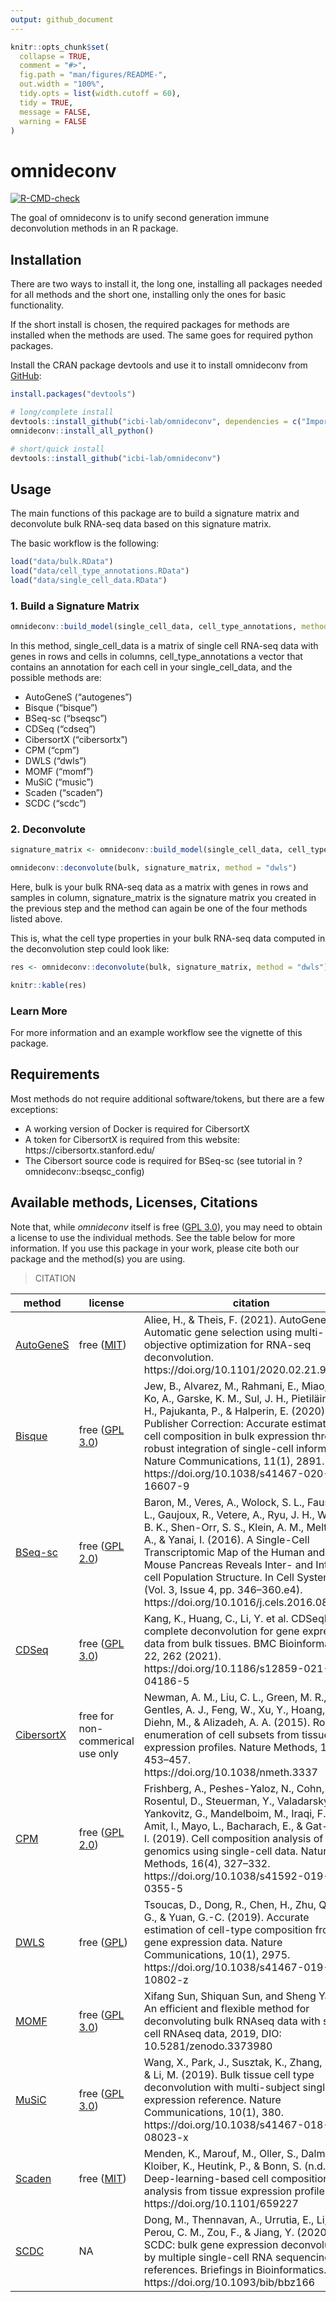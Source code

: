 ```yaml
---
output: github_document
---
```


<!-- README.md is generated from README.Rmd. Please edit that file -->

```r
knitr::opts_chunk$set(
  collapse = TRUE,
  comment = "#>",
  fig.path = "man/figures/README-",
  out.width = "100%",
  tidy.opts = list(width.cutoff = 60),
  tidy = TRUE,
  message = FALSE,
  warning = FALSE
)
```

# omnideconv

<!-- badges: start -->
[![R-CMD-check](https://github.com/icbi-lab/omnideconv/workflows/R-CMD-check/badge.svg)](https://github.com/icbi-lab/omnideconv/actions)
<!-- badges: end -->

The goal of omnideconv is to unify second generation immune deconvolution methods in an R package. 

## Installation

There are two ways to install it, the long one, installing all packages needed for all methods and
the short one, installing only the ones for basic functionality.

If the short install is chosen, the required packages for methods are installed when the methods
are used. The same goes for required python packages.

Install the CRAN package devtools and use it to install omnideconv from [GitHub](https://github.com/):

``` r
install.packages("devtools")

# long/complete install
devtools::install_github("icbi-lab/omnideconv", dependencies = c("Imports", "Suggests"))
omnideconv::install_all_python()

# short/quick install
devtools::install_github("icbi-lab/omnideconv")
```
## Usage

The main functions of this package are to build a signature matrix and deconvolute bulk RNA-seq data based on this signature matrix.

The basic workflow is the following:

```r
load("data/bulk.RData")
load("data/cell_type_annotations.RData")
load("data/single_cell_data.RData")
```

### 1. Build a Signature Matrix

```r
omnideconv::build_model(single_cell_data, cell_type_annotations, method = "dwls")
```

In this method, single_cell_data is a matrix of single cell RNA-seq data with genes in rows and cells in columns, cell_type_annotations a vector that contains an annotation for each cell in your single_cell_data, and the possible methods are:

* AutoGeneS ("autogenes")
* Bisque ("bisque")
* BSeq-sc ("bseqsc")
* CDSeq ("cdseq")
* CibersortX ("cibersortx") 
* CPM ("cpm")
* DWLS ("dwls")
* MOMF ("momf")
* MuSiC ("music")
* Scaden ("scaden")
* SCDC ("scdc")

### 2. Deconvolute 

```r
signature_matrix <- omnideconv::build_model(single_cell_data, cell_type_annotations, "dwls")
```

```r
omnideconv::deconvolute(bulk, signature_matrix, method = "dwls")
```

Here, bulk is your bulk RNA-seq data as a matrix with genes in rows and samples in column, signature_matrix is the signature matrix you created in the previous step and the method can again be one of the four methods listed above. 

This is, what the cell type properties in your bulk RNA-seq data computed in the deconvolution step could look like:

```r
res <- omnideconv::deconvolute(bulk, signature_matrix, method = "dwls")
```
```r
knitr::kable(res)
```

### Learn More

For more information and an example workflow see the vignette of this package. 

## Requirements

Most methods do not require additional software/tokens, but there are a few exceptions:

* A working version of Docker is required for CibersortX
* A token for CibersortX is required from this website: https://cibersortx.stanford.edu/
* The Cibersort source code is required for BSeq-sc (see tutorial in ?omnideconv::bseqsc_config)

## Available methods, Licenses, Citations
Note that, while *omnideconv* itself is free ([GPL 3.0](https://github.com/icbi-lab/omnideconv/blob/main/LICENSE)), you may need to obtain a license to use the individual methods. See the table below for more information. If you use this package in your work, please cite both our package and the method(s) you are using.

> CITATION



| method | license | citation |
|--------|---------|----------|
| [AutoGeneS](https://github.com/theislab/AutoGeneS/) | free ([MIT](https://github.com/theislab/AutoGeneS/blob/master/LICENSE)) | Aliee, H., & Theis, F. (2021). AutoGeneS: Automatic gene selection using multi-objective optimization for RNA-seq deconvolution. https://doi.org/10.1101/2020.02.21.940650 |
| [Bisque](https://github.com/cozygene/bisque) | free ([GPL 3.0](https://github.com/cozygene/bisque/blob/master/DESCRIPTION)) | Jew, B., Alvarez, M., Rahmani, E., Miao, Z., Ko, A., Garske, K. M., Sul, J. H., Pietiläinen, K. H., Pajukanta, P., & Halperin, E. (2020). Publisher Correction: Accurate estimation of cell composition in bulk expression through robust integration of single-cell information. Nature Communications, 11(1), 2891. https://doi.org/10.1038/s41467-020-16607-9 |
| [BSeq-sc](https://github.com/shenorrLab/bseqsc) | free ([GPL 2.0](https://github.com/shenorrLab/bseqsc/blob/master/DESCRIPTION)) | Baron, M., Veres, A., Wolock, S. L., Faust, A. L., Gaujoux, R., Vetere, A., Ryu, J. H., Wagner, B. K., Shen-Orr, S. S., Klein, A. M., Melton, D. A., & Yanai, I. (2016). A Single-Cell Transcriptomic Map of the Human and Mouse Pancreas Reveals Inter- and Intra-cell Population Structure. In Cell Systems (Vol. 3, Issue 4, pp. 346–360.e4). https://doi.org/10.1016/j.cels.2016.08.011 |
| [CDSeq](https://github.com/kkang7/CDSeq_R_Package) | free ([GPL 3.0](https://github.com/kkang7/CDSeq_R_Package/blob/master/DESCRIPTION)) | Kang, K., Huang, C., Li, Y. et al. CDSeqR: fast complete deconvolution for gene expression data from bulk tissues. BMC Bioinformatics 22, 262 (2021). https://doi.org/10.1186/s12859-021-04186-5 |
| [CibersortX](https://cibersortx.stanford.edu/) | free for non-commerical use only | Newman, A. M., Liu, C. L., Green, M. R., Gentles, A. J., Feng, W., Xu, Y., Hoang, C. D., Diehn, M., & Alizadeh, A. A. (2015). Robust enumeration of cell subsets from tissue expression profiles. Nature Methods, 12(5), 453–457. https://doi.org/10.1038/nmeth.3337 |
| [CPM](https://github.com/amitfrish/scBio) | free ([GPL 2.0](https://github.com/amitfrish/scBio/blob/master/DESCRIPTION)) | Frishberg, A., Peshes-Yaloz, N., Cohn, O., Rosentul, D., Steuerman, Y., Valadarsky, L., Yankovitz, G., Mandelboim, M., Iraqi, F. A., Amit, I., Mayo, L., Bacharach, E., & Gat-Viks, I. (2019). Cell composition analysis of bulk genomics using single-cell data. Nature Methods, 16(4), 327–332. https://doi.org/10.1038/s41592-019-0355-5 |
| [DWLS](https://bitbucket.org/yuanlab/dwls/src/master/) | free ([GPL](https://bitbucket.org/yuanlab/dwls/src/master/DESCRIPTION))| Tsoucas, D., Dong, R., Chen, H., Zhu, Q., Guo, G., & Yuan, G.-C. (2019). Accurate estimation of cell-type composition from gene expression data. Nature Communications, 10(1), 2975. https://doi.org/10.1038/s41467-019-10802-z |
| [MOMF](https://github.com/sqsun/MOMF) | free ([GPL 3.0](https://github.com/sqsun/MOMF/blob/master/LICENSE.md)) | Xifang Sun, Shiquan Sun, and Sheng Yang. An efficient and flexible method for deconvoluting bulk RNAseq data with single-cell RNAseq data, 2019, DIO: 10.5281/zenodo.3373980 |
| [MuSiC](https://github.com/xuranw/MuSiC/) | free ([GPL 3.0](https://github.com/xuranw/MuSiC/blob/master/LICENSE)) | Wang, X., Park, J., Susztak, K., Zhang, N. R., & Li, M. (2019). Bulk tissue cell type deconvolution with multi-subject single-cell expression reference. Nature Communications, 10(1), 380. https://doi.org/10.1038/s41467-018-08023-x |
| [Scaden](https://github.com/KevinMenden/scaden) | free ([MIT](https://github.com/KevinMenden/scaden/blob/master/LICENSE)) | Menden, K., Marouf, M., Oller, S., Dalmia, A., Kloiber, K., Heutink, P., & Bonn, S. (n.d.). Deep-learning-based cell composition analysis from tissue expression profiles. https://doi.org/10.1101/659227 |
| [SCDC](https://github.com/meichendong/SCDC) | NA | Dong, M., Thennavan, A., Urrutia, E., Li, Y., Perou, C. M., Zou, F., & Jiang, Y. (2020). SCDC: bulk gene expression deconvolution by multiple single-cell RNA sequencing references. Briefings in Bioinformatics. https://doi.org/10.1093/bib/bbz166 |
